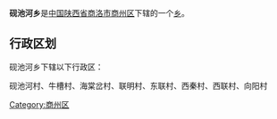 {{中国乡级行政区
|行政区全称 = 砚池河乡
|景观照片文件名 = 
|景观照片描述 = 
|汉语拼音 =
|其他语言 = 
|其他语言名称 = 
|位置图文件名 = 
|位置图描述 = 
|自定义图片=
|上级行政区 = [[陕西省|陕西省]][[商洛市|商洛市]][[商州区|商州区]]
|行政区类别 = [[乡级行政区|乡]]
|行政区划代码 = 
|行政区划 = 
|村委会 = 
|居委会 = 
|建置时间 = 
|领导职位 = 
|领导名称 = 
|政府驻地 = 
|毗邻 = 
|地理坐标 = 
|总面积 = 
|总人口 = 
|户籍人口 = 
|户籍人口年份 = 
|常住人口 = 
|常住人口年份 = 
|人口密度 = 
|GDP = 
|邮政编码 = 
|电话区号 = 
|官方网站 = 
|网站名称 = 
}}
'''砚池河乡'''是[[中华人民共和国|中国]][[陕西省|陕西省]][[商洛市|商洛市]][[商州区|商州区]]下辖的一个[[乡级行政区|乡]]。

== 行政区划 ==
砚池河乡下辖以下行政区：

砚池河村、牛槽村、海棠岔村、联明村、东联村、西秦村、西联村、向阳村

{{陕西小作品}}
{{商州区行政区划}}

[[Category:商州区|Category:商州区]]